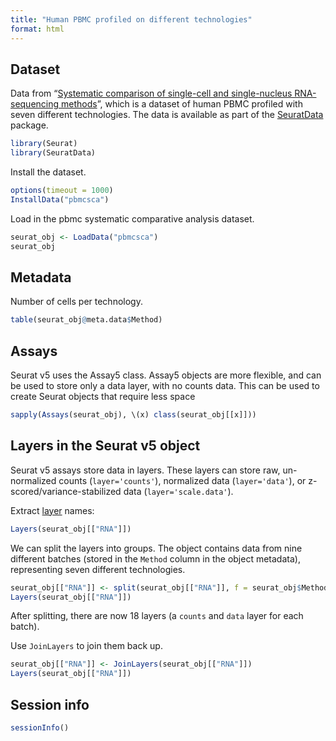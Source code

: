 ```yaml
---
title: "Human PBMC profiled on different technologies"
format: html
---
```


## Dataset

Data from "[Systematic comparison of single-cell and single-nucleus RNA-sequencing methods](https://www.ncbi.nlm.nih.gov/pmc/articles/PMC7289686/)", which is a dataset of human PBMC profiled with seven different technologies. The data is available as part of the [SeuratData](https://github.com/satijalab/seurat-data) package. 

```r
library(Seurat)
library(SeuratData)
```

Install the dataset.

```r
options(timeout = 1000)
InstallData("pbmcsca")
```

Load in the pbmc systematic comparative analysis dataset.

```r
seurat_obj <- LoadData("pbmcsca")
seurat_obj
```

## Metadata

Number of cells per technology.

```r
table(seurat_obj@meta.data$Method)
```

## Assays

Seurat v5 uses the Assay5 class. Assay5 objects are more flexible, and can be used to store only a data layer, with no counts data. This can be used to create Seurat objects that require less space

```r
sapply(Assays(seurat_obj), \(x) class(seurat_obj[[x]]))
```

## Layers in the Seurat v5 object

Seurat v5 assays store data in layers. These layers can store raw, un-normalized counts (`layer='counts'`), normalized data (`layer='data'`), or z-scored/variance-stabilized data (`layer='scale.data'`).

Extract [layer](https://satijalab.org/seurat/articles/seurat5_essential_commands#working-with-layers) names:

```r
Layers(seurat_obj[["RNA"]])
```

We can split the layers into groups. The object contains data from nine different batches (stored in the `Method` column in the object metadata), representing seven different technologies.

```r
seurat_obj[["RNA"]] <- split(seurat_obj[["RNA"]], f = seurat_obj$Method)
Layers(seurat_obj[["RNA"]])
```
After splitting, there are now 18 layers (a `counts` and `data` layer for each batch).

Use `JoinLayers` to join them back up.

```r
seurat_obj[["RNA"]] <- JoinLayers(seurat_obj[["RNA"]])
Layers(seurat_obj[["RNA"]])
```

## Session info

```r
sessionInfo()
```
